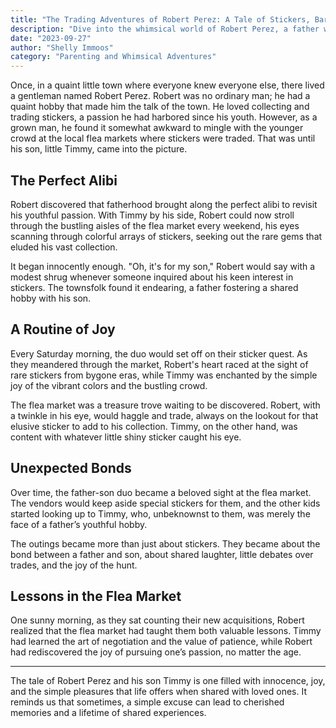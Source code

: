 ```yaml
---
title: "The Trading Adventures of Robert Perez: A Tale of Stickers, Bargains, and Fatherhood"
description: "Dive into the whimsical world of Robert Perez, a father who discovers a gateway to relive his youthful passion for trading stickers through the innocent curiosity of his son, creating cherished memories in the bustling aisles of local flea markets."
date: "2023-09-27"
author: "Shelly Immoos"
category: "Parenting and Whimsical Adventures"
---
```


Once, in a quaint little town where everyone knew everyone else, there lived a gentleman named Robert Perez. Robert was no ordinary man; he had a quaint hobby that made him the talk of the town. He loved collecting and trading stickers, a passion he had harbored since his youth. However, as a grown man, he found it somewhat awkward to mingle with the younger crowd at the local flea markets where stickers were traded. That was until his son, little Timmy, came into the picture.

## The Perfect Alibi

Robert discovered that fatherhood brought along the perfect alibi to revisit his youthful passion. With Timmy by his side, Robert could now stroll through the bustling aisles of the flea market every weekend, his eyes scanning through colorful arrays of stickers, seeking out the rare gems that eluded his vast collection.

It began innocently enough. "Oh, it's for my son," Robert would say with a modest shrug whenever someone inquired about his keen interest in stickers. The townsfolk found it endearing, a father fostering a shared hobby with his son.

## A Routine of Joy

Every Saturday morning, the duo would set off on their sticker quest. As they meandered through the market, Robert's heart raced at the sight of rare stickers from bygone eras, while Timmy was enchanted by the simple joy of the vibrant colors and the bustling crowd.

The flea market was a treasure trove waiting to be discovered. Robert, with a twinkle in his eye, would haggle and trade, always on the lookout for that elusive sticker to add to his collection. Timmy, on the other hand, was content with whatever little shiny sticker caught his eye.

## Unexpected Bonds

Over time, the father-son duo became a beloved sight at the flea market. The vendors would keep aside special stickers for them, and the other kids started looking up to Timmy, who, unbeknownst to them, was merely the face of a father’s youthful hobby.

The outings became more than just about stickers. They became about the bond between a father and son, about shared laughter, little debates over trades, and the joy of the hunt.

## Lessons in the Flea Market

One sunny morning, as they sat counting their new acquisitions, Robert realized that the flea market had taught them both valuable lessons. Timmy had learned the art of negotiation and the value of patience, while Robert had rediscovered the joy of pursuing one’s passion, no matter the age.

---

The tale of Robert Perez and his son Timmy is one filled with innocence, joy, and the simple pleasures that life offers when shared with loved ones. It reminds us that sometimes, a simple excuse can lead to cherished memories and a lifetime of shared experiences.
